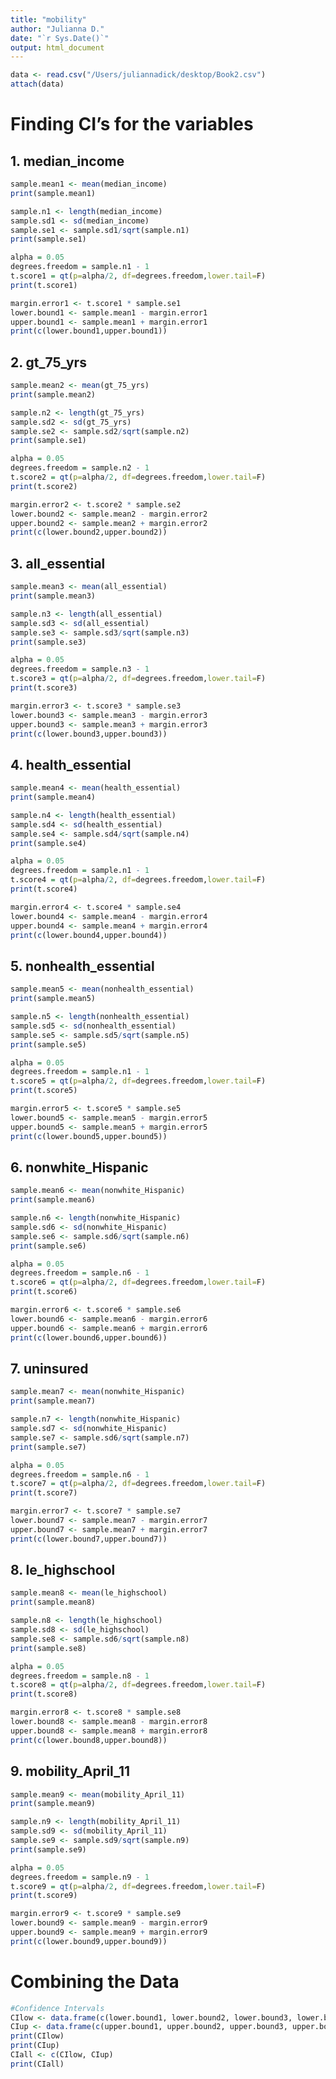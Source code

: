 ```yaml
---
title: "mobility"
author: "Julianna D."
date: "`r Sys.Date()`"
output: html_document
---
```

```r
data <- read.csv("/Users/juliannadick/desktop/Book2.csv")
attach(data)
```

# Finding CI's for the variables

## 1. median_income
```r
sample.mean1 <- mean(median_income)
print(sample.mean1)

sample.n1 <- length(median_income)
sample.sd1 <- sd(median_income)
sample.se1 <- sample.sd1/sqrt(sample.n1)
print(sample.se1)

alpha = 0.05
degrees.freedom = sample.n1 - 1
t.score1 = qt(p=alpha/2, df=degrees.freedom,lower.tail=F)
print(t.score1)

margin.error1 <- t.score1 * sample.se1
lower.bound1 <- sample.mean1 - margin.error1
upper.bound1 <- sample.mean1 + margin.error1
print(c(lower.bound1,upper.bound1))
```

## 2. gt_75_yrs
```r
sample.mean2 <- mean(gt_75_yrs)
print(sample.mean2)

sample.n2 <- length(gt_75_yrs)
sample.sd2 <- sd(gt_75_yrs)
sample.se2 <- sample.sd2/sqrt(sample.n2)
print(sample.se1)

alpha = 0.05
degrees.freedom = sample.n2 - 1
t.score2 = qt(p=alpha/2, df=degrees.freedom,lower.tail=F)
print(t.score2)

margin.error2 <- t.score2 * sample.se2
lower.bound2 <- sample.mean2 - margin.error2
upper.bound2 <- sample.mean2 + margin.error2
print(c(lower.bound2,upper.bound2))
```

## 3. all_essential
```r
sample.mean3 <- mean(all_essential)
print(sample.mean3)

sample.n3 <- length(all_essential)
sample.sd3 <- sd(all_essential)
sample.se3 <- sample.sd3/sqrt(sample.n3)
print(sample.se3)

alpha = 0.05
degrees.freedom = sample.n3 - 1
t.score3 = qt(p=alpha/2, df=degrees.freedom,lower.tail=F)
print(t.score3)

margin.error3 <- t.score3 * sample.se3
lower.bound3 <- sample.mean3 - margin.error3
upper.bound3 <- sample.mean3 + margin.error3
print(c(lower.bound3,upper.bound3))
```

## 4. health_essential
```r
sample.mean4 <- mean(health_essential)
print(sample.mean4)

sample.n4 <- length(health_essential)
sample.sd4 <- sd(health_essential)
sample.se4 <- sample.sd4/sqrt(sample.n4)
print(sample.se4)

alpha = 0.05
degrees.freedom = sample.n1 - 1
t.score4 = qt(p=alpha/2, df=degrees.freedom,lower.tail=F)
print(t.score4)

margin.error4 <- t.score4 * sample.se4
lower.bound4 <- sample.mean4 - margin.error4
upper.bound4 <- sample.mean4 + margin.error4
print(c(lower.bound4,upper.bound4))
```

## 5. nonhealth_essential
```r
sample.mean5 <- mean(nonhealth_essential)
print(sample.mean5)

sample.n5 <- length(nonhealth_essential)
sample.sd5 <- sd(nonhealth_essential)
sample.se5 <- sample.sd5/sqrt(sample.n5)
print(sample.se5)

alpha = 0.05
degrees.freedom = sample.n1 - 1
t.score5 = qt(p=alpha/2, df=degrees.freedom,lower.tail=F)
print(t.score5)

margin.error5 <- t.score5 * sample.se5
lower.bound5 <- sample.mean5 - margin.error5
upper.bound5 <- sample.mean5 + margin.error5
print(c(lower.bound5,upper.bound5))
```

## 6. nonwhite_Hispanic
```r
sample.mean6 <- mean(nonwhite_Hispanic)
print(sample.mean6)

sample.n6 <- length(nonwhite_Hispanic)
sample.sd6 <- sd(nonwhite_Hispanic)
sample.se6 <- sample.sd6/sqrt(sample.n6)
print(sample.se6)

alpha = 0.05
degrees.freedom = sample.n6 - 1
t.score6 = qt(p=alpha/2, df=degrees.freedom,lower.tail=F)
print(t.score6)

margin.error6 <- t.score6 * sample.se6
lower.bound6 <- sample.mean6 - margin.error6
upper.bound6 <- sample.mean6 + margin.error6
print(c(lower.bound6,upper.bound6))
```

## 7. uninsured
```r
sample.mean7 <- mean(nonwhite_Hispanic)
print(sample.mean7)

sample.n7 <- length(nonwhite_Hispanic)
sample.sd7 <- sd(nonwhite_Hispanic)
sample.se7 <- sample.sd6/sqrt(sample.n7)
print(sample.se7)

alpha = 0.05
degrees.freedom = sample.n6 - 1
t.score7 = qt(p=alpha/2, df=degrees.freedom,lower.tail=F)
print(t.score7)

margin.error7 <- t.score7 * sample.se7
lower.bound7 <- sample.mean7 - margin.error7
upper.bound7 <- sample.mean7 + margin.error7
print(c(lower.bound7,upper.bound7))
```

## 8. le_highschool
```r
sample.mean8 <- mean(le_highschool)
print(sample.mean8)

sample.n8 <- length(le_highschool)
sample.sd8 <- sd(le_highschool)
sample.se8 <- sample.sd6/sqrt(sample.n8)
print(sample.se8)

alpha = 0.05
degrees.freedom = sample.n8 - 1
t.score8 = qt(p=alpha/2, df=degrees.freedom,lower.tail=F)
print(t.score8)

margin.error8 <- t.score8 * sample.se8
lower.bound8 <- sample.mean8 - margin.error8
upper.bound8 <- sample.mean8 + margin.error8
print(c(lower.bound8,upper.bound8))
```

## 9. mobility_April_11
```r
sample.mean9 <- mean(mobility_April_11)
print(sample.mean9)

sample.n9 <- length(mobility_April_11)
sample.sd9 <- sd(mobility_April_11)
sample.se9 <- sample.sd9/sqrt(sample.n9)
print(sample.se9)

alpha = 0.05
degrees.freedom = sample.n9 - 1
t.score9 = qt(p=alpha/2, df=degrees.freedom,lower.tail=F)
print(t.score9)

margin.error9 <- t.score9 * sample.se9
lower.bound9 <- sample.mean9 - margin.error9
upper.bound9 <- sample.mean9 + margin.error9
print(c(lower.bound9,upper.bound9))
```

# Combining the Data
```r
#Confidence Intervals
CIlow <- data.frame(c(lower.bound1, lower.bound2, lower.bound3, lower.bound4, lower.bound5, lower.bound6, lower.bound7, lower.bound8, lower.bound9))
CIup <- data.frame(c(upper.bound1, upper.bound2, upper.bound3, upper.bound4, upper.bound5, upper.bound6, upper.bound7, upper.bound8, upper.bound9))
print(CIlow)
print(CIup)
CIall <- c(CIlow, CIup)
print(CIall)
```


```r

```

